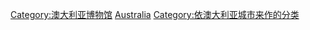 [[Category:澳大利亚博物馆|Category:澳大利亚博物馆]]
[[Category:各国各城市博物馆|Australia]]
[[Category:依澳大利亚城市来作的分类|Category:依澳大利亚城市来作的分类]]